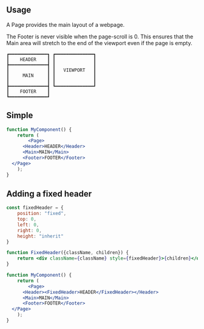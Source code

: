 
<Meta title="Docs/Page" />

## Usage

A Page provides the main layout of a webpage.

The Footer is never visible when the page-scroll is 0. This ensures that the Main area
will stretch to the end of the viewport even if the page is empty.

```
┏━━━━━━━━━━━━━━┓ ┏━━━━━━━━━━━━━━┓
┃    HEADER    ┃ ┃              ┃
┣━━━━━━━━━━━━━━┫ ┃              ┃
┃              ┃ ┃   VIEWPORT   ┃
┃     MAIN     ┃ ┃              ┃
┃              ┃ ┃              ┃
┣━━━━━━━━━━━━━━┫ ┗━━━━━━━━━━━━━━┛
┃    FOOTER    ┃
┗━━━━━━━━━━━━━━┛
```

## Simple

```jsx
function MyComponent() {
	return (
		<Page>
      <Header>HEADER</Header>
      <Main>MAIN</Main>
      <Footer>FOOTER</Footer>
  </Page>
	);
}
```

## Adding a fixed header

```jsx
const fixedHeader = {
	position: "fixed",
	top: 0,
	left: 0,
	right: 0,
	height: "inherit"
}

function FixedHeader({className, children}) {
	return <div className={className} style={fixedHeader}>{children}</div>
}

function MyComponent() {
	return (
		<Page>
      <Header><FixedHeader>HEADER</FixedHeader></Header>
      <Main>MAIN</Main>
      <Footer>FOOTER</Footer>
  </Page>
	);
}
```
